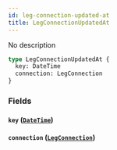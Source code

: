 ```yaml
---
id: leg-connection-updated-at
title: LegConnectionUpdatedAt
---
```


No description

```graphql
type LegConnectionUpdatedAt {
  key: DateTime
  connection: LegConnection
}
```

### Fields

#### `key` ([`DateTime`](/v1/scalars/date-time))

#### `connection` ([`LegConnection`](/v1/objects/leg-connection))
